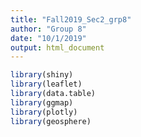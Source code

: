 ```yaml
---
title: "Fall2019_Sec2_grp8"
author: "Group 8"
date: "10/1/2019"
output: html_document
---
```


```r
library(shiny)
library(leaflet)
library(data.table)
library(ggmap)
library(plotly)
library(geosphere)
```

